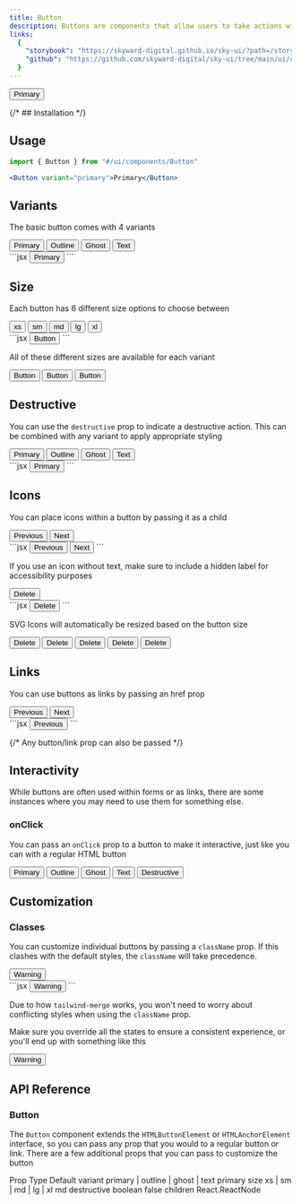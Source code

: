 ```yaml
---
title: Button
description: Buttons are components that allow users to take actions within your website or app.
links:
  {
    "storybook": "https://skyward-digital.github.io/sky-ui/?path=/story/ui-components-button--all",
    "github": "https://github.com/skyward-digital/sky-ui/tree/main/ui/components/Button",
  }
---
```



<CodePreview client:load>
  <Button variant="primary">Primary</Button>
</CodePreview>

{/* ## Installation */}

## Usage

```jsx
import { Button } from "#/ui/components/Button"
```

```jsx
<Button variant="primary">Primary</Button>
```

## Variants

The basic button comes with 4 variants

<CodePreview client:load>
  <Button variant="primary">Primary</Button>
  <Button variant="outline">Outline</Button>
  <Button variant="ghost">Ghost</Button>
  <Button variant="text">Text</Button>
  <div slot="code">
    ```jsx
    <Button
      variant="primary" // or outline, ghost, text
    >
      Primary
    </Button>
    ```
  </div>
</CodePreview>

## Size

Each button has 6 different size options to choose between

<CodePreview client:load>
  <Button variant="primary" size="xs">
    xs
  </Button>
  <Button variant="primary" size="sm">
    sm
  </Button>
  <Button variant="primary" size="md">
    md
  </Button>
  <Button variant="primary" size="lg">
    lg
  </Button>
  <Button variant="primary" size="xl">
    xl
  </Button>
  <div slot="code">
    ```jsx
    <Button
      variant="primary"
      size="xs" // or sm, md, lg, xl
    >
      Button
    </Button>
    ```
  </div>
</CodePreview>

All of these different sizes are available for each variant

<CodePreview>
  <Button variant="outline" size="xs">
    Button
  </Button>
  <Button variant="ghost" size="md">
    Button
  </Button>
  <Button variant="primary" size="xl">
    Button
  </Button>
</CodePreview>

## Destructive

You can use the `destructive` prop to indicate a destructive action. This can be combined with any variant to apply appropriate styling

<CodePreview client:load>
  <Button variant="primary" destructive>
    Primary
  </Button>
  <Button variant="outline" destructive>
    Outline
  </Button>
  <Button variant="ghost" destructive>
    Ghost
  </Button>
  <Button variant="text" destructive>
    Text
  </Button>
  <div slot="code">
    ```jsx
    <Button
      variant="primary" // or outline, ghost, text
      destructive
    >
      Primary
    </Button>
    ```
  </div>
</CodePreview>

## Icons

You can place icons within a button by passing it as a child

<CodePreview client:load>
  <Button variant="primary">
    <ArrowLeftIcon /> Previous
  </Button>
  <Button variant="primary">
    Next <ArrowRightIcon />
  </Button>
  <div slot="code">
    ```jsx
    <Button variant="primary">
      <ArrowLeftIcon /> Previous
    </Button>
    <Button variant="primary">
      Next <ArrowRightIcon />
    </Button>
    ```
  </div>
</CodePreview>

If you use an icon without text, make sure to include a hidden label for accessibility purposes

<CodePreview client:load>
  <Button variant="primary" destructive>
    <span className="sr-only">Delete</span>
    <Trash01Icon />
  </Button>
  <div slot="code">
    ```jsx
    <Button variant="primary" destructive>
      <span className="sr-only">Delete</span>
      <Trash01Icon />
    </Button>
    ```
  </div>
</CodePreview>

SVG Icons will automatically be resized based on the button size

<CodePreview client:load>
  <Button variant="primary" destructive size="xs">
    <span className="sr-only">Delete</span>
    <Trash01Icon />
  </Button>
  <Button variant="primary" destructive size="sm">
    <span className="sr-only">Delete</span>
    <Trash01Icon />
  </Button>
  <Button variant="primary" destructive size="md">
    <span className="sr-only">Delete</span>
    <Trash01Icon />
  </Button>
  <Button variant="primary" destructive size="lg">
    <span className="sr-only">Delete</span>
    <Trash01Icon />
  </Button>
  <Button variant="primary" destructive size="xl">
    <span className="sr-only">Delete</span>
    <Trash01Icon />
  </Button>
</CodePreview>

## Links

You can use buttons as links by passing an href prop

<CodePreview client:load>
  <Button variant="primary" href="#icons">
    Previous
  </Button>
  <Button variant="primary" href="#onclick">
    Next
  </Button>
  <div slot="code">
    ```jsx
    <Button variant="primary" href="/page/1">
      Previous
    </Button>
    ```
  </div>
</CodePreview>

{/* Any button/link prop can also be passed */}

## Interactivity

While buttons are often used within forms or as links, there are some instances where you may need to use them for something else.

### onClick

You can pass an `onClick` prop to a button to make it interactive, just like you can with a regular HTML button

<CodePreview client:load>
  <Button variant="primary" data-button client:load>
    Primary
  </Button>
  <Button variant="outline" data-button client:load>
    Outline
  </Button>
  <Button variant="ghost" data-button client:load>
    Ghost
  </Button>
  <Button variant="text" data-button client:load>
    Text
  </Button>
  <Button variant="primary" destructive data-button client:load>
    Destructive
  </Button>
</CodePreview>

<script>{`
  const buttons = document.querySelectorAll('[data-button]');
  buttons.forEach((button) => {
    button.addEventListener('click', () => alert('Button clicked!'))
  })
`}</script>

## Customization

### Classes

You can customize individual buttons by passing a `className` prop. If this clashes with the default styles, the `className` will take precedence.

<CodePreview client:load>
  <Button
    variant="primary"
    destructive
    className="border-amber-500 bg-amber-500 hover:bg-amber-400 focus:bg-amber-400"
  >
    Warning
  </Button>
  <div slot="code">
    ```jsx
    <Button
      variant="primary"
      destructive
      className="border-amber-500 bg-amber-500 hover:bg-amber-400 focus:bg-amber-400"
    >
      Warning
    </Button>
    ```
  </div>
</CodePreview>

Due to how `tailwind-merge` works, you won't need to worry about conflicting styles when using the `className` prop.

Make sure you override all the states to ensure a consistent experience, or you'll end up with something like this

<CodePreview>
  <Button variant="primary" destructive className="bg-amber-500">
    Warning
  </Button>
</CodePreview>

## API Reference

### Button

The `Button` component extends the `HTMLButtonElement` or `HTMLAnchorElement` interface, so you can pass any prop that you would to a regular button or link. There are a few additional props that you can pass to customize the button

<Table>
  <thead>
    <TableRow>
      <TableHeaderCell>Prop</TableHeaderCell>
      <TableHeaderCell>Type</TableHeaderCell>
      <TableHeaderCell>Default</TableHeaderCell>
    </TableRow>
  </thead>
  <tbody>
    <TableRow>
      <TableCell>variant</TableCell>
      <TableCell>primary | outline | ghost | text</TableCell>
      <TableCell>primary</TableCell>
    </TableRow>
    <TableRow>
      <TableCell>size</TableCell>
      <TableCell>xs | sm | md | lg | xl</TableCell>
      <TableCell>md</TableCell>
    </TableRow>
    <TableRow>
      <TableCell>destructive</TableCell>
      <TableCell>boolean</TableCell>
      <TableCell>false</TableCell>
    </TableRow>
    <TableRow>
      <TableCell>children</TableCell>
      <TableCell>React.ReactNode</TableCell>
      <TableCell></TableCell>
    </TableRow>
  </tbody>
</Table>
